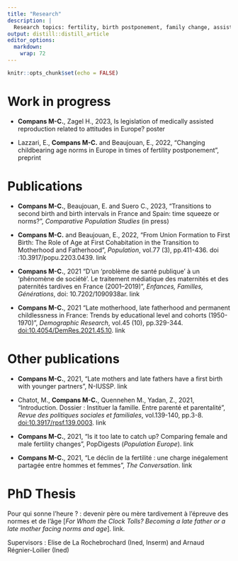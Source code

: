 ```yaml
---
title: "Research"
description: |
  Research topics: fertility, birth postponement, family change, assisted reproduction
output: distill::distill_article
editor_options: 
  markdown: 
    wrap: 72
---
```


```r
knitr::opts_chunk$set(echo = FALSE)
```

# Work in progress

-   **Compans M-C.**, Zagel H., 2023, Is legislation of medically
    assisted reproduction related to attitudes in Europe? poster

-   Lazzari, E., **Compans M-C.** and Beaujouan, E., 2022, "Changing
    childbearing age norms in Europe in times of fertility
    postponement", preprint

# Publications

-   **Compans M-C.**, Beaujouan, E. and Suero C., 2023, "Transitions to
    second birth and birth intervals in France and Spain: time squeeze
    or norms?", *Comparative Population Studies* (in press)

-   **Compans M-C.** and Beaujouan, E., 2022, "From Union Formation to
    First Birth: The Role of Age at First Cohabitation in the Transition
    to Motherhood and Fatherhood", *Population*, vol.77 (3), pp.411-436.
    doi :10.3917/popu.2203.0439. link

-   **Compans M-C.**, 2021 "D'un 'problème de santé publique' à un
    'phénomène de société'. Le traitement médiatique des maternités et
    des paternités tardives en France (2001--2019)", *Enfances,
    Familles, Générations*, doi: 10.7202/1090938ar. link

-   **Compans M-C.**, 2021 "Late motherhood, late fatherhood and
    permanent childlessness in France: Trends by educational level and
    cohorts (1950-1970)", *Demographic Research*, vol.45 (10),
    pp.329-344. <doi:10.4054/DemRes.2021.45.10>. link

# Other publications

-   **Compans M-C.**, 2021, "Late mothers and late fathers have a first
    birth with younger partners", N-IUSSP. link

-   Chatot, M., **Compans M-C.**, Quennehen M., Yadan, Z., 2021,
    "Introduction. Dossier : Instituer la famille. Entre parenté et
    parentalité", *Revue des politiques sociales et familiales*,
    vol.139-140, pp.3-8. <doi:10.3917/rpsf.139.0003>. link

-   **Compans M-C.**, 2021, "Is it too late to catch up? Comparing
    female and male fertility changes", PopDigests (*Population
    Europe*). link

-   **Compans M-C.**, 2021, "Le déclin de la fertilité : une charge
    inégalement partagée entre hommes et femmes", *The Conversation*.
    link

# PhD Thesis

Pour qui sonne l'heure ? : devenir père ou mère tardivement à l'épreuve
des normes et de l'âge [*For Whom the Clock Tolls? Becoming a late
father or a late mother facing norms and age*]. link.

Supervisors : Elise de La Rochebrochard (Ined, Inserm) and Arnaud
Régnier-Loilier (Ined)

